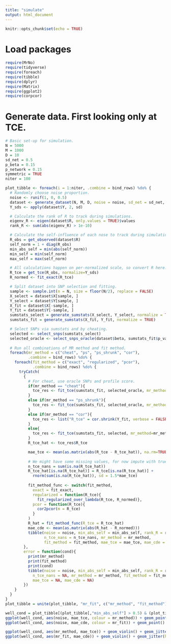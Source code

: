 ```yaml
---
title: "simulate"
output: html_document
---
```


```r
knitr::opts_chunk$set(echo = TRUE)
```

# Load packages
```r
require(MrNo)
require(tidyverse)
require(foreach)
require(tibble)
require(dplyr)
require(Matrix)
require(ggplot2)
require(corpcor)
```

# Generate data. First looking only at TCE.
```r
# Basic set-up for simulation.
N = 5000
M = 1000
D = 10
sd_net = 0.5
p_beta = 0.15
p_network = 0.15
symmetric = TRUE
niter = 100

plot_tibble <- foreach(i = 1:niter, .combine = bind_rows) %do% {
  # Randomly choose noise proportion.
  noise <- runif(1, 0, 0.5)
  dataset <- generate_dataset(N, M, D, noise = noise, sd_net = sd_net, symmetric = symmetric)
  Y_sds <- apply(dataset$Y, 2, sd)

  # Calculate the rank of R to track during simulations.
  eigenv_R <- eigen(dataset$R, only.values = TRUE)$values
  rank_R <- sum(abs(eigenv_R) > 1e-10)

  # Calculate the self-influence of each nose to track during simulations.
  R_obs = get_observed(dataset$R)
  self_norm = 1 + diag(R_obs)
  min_abs_self = min(abs(self_norm))
  min_self = min(self_norm)
  max_self = max(self_norm)

  # All calculations happen on per-normalized scale, so convert R here.
  R_tce = get_tce(R_obs, normalize=Y_sds)
  R_normed <- fit_exact(R_tce)

  # Split dataset into SNP selection and fitting.
  sample <- sample.int(n = N, size = floor(N/2), replace = FALSE)
  X_select = dataset$X[sample, ]
  Y_select = dataset$Y[sample, ]
  X_fit = dataset$X[-sample, ]
  Y_fit = dataset$Y[-sample, ]
  sumstats_select = generate_sumstats(X_select, Y_select, normalize = TRUE)
  sumstats_fit = generate_sumstats(X_fit, Y_fit, normalize = TRUE)

  # Select SNPs via sumstats and by cheating.
  selected <- select_snps(sumstats_select)
  selected_oracle <- select_snps_oracle(dataset$beta, sumstats_fit$p_value)
  
  # Run all combinations of MR method and fit method.
  foreach(mr_method = c("cheat", "ps", "ps_shrunk", "cor"),
          .combine = bind_rows) %do% {
    foreach(fit_method = c("exact", "regularized", "pcor"),
            .combine = bind_rows) %do% {
      tryCatch(
        {
          # For cheat, use oracle SNPs and profile score.
          if(mr_method == "cheat"){
            tce_res <- fit_tce(sumstats_fit, selected_oracle, mr_method="ps")
          }
          else if(mr_method == "ps_shrunk"){
            tce_res <- fit_tce(sumstats_fit, selected_oracle, mr_method="ps", shrink = TRUE)
          }
          else if(mr_method == "cor"){
            tce_res <- list("R_tce" = cor.shrink(Y_fit, verbose = FALSE))
          }
          else{
            tce_res <- fit_tce(sumstats_fit, selected, mr_method=mr_method)
          }
          R_tce_hat <- tce_res$R_tce

          mae_tce <- mean(as.matrix(abs(R_tce - R_tce_hat)), na.rm=TRUE)
      
          # We might have some missing values, for now impute with true + noise.
          n_tce_nans = sum(is.na(R_tce_hat))
          R_tce_hat[is.na(R_tce_hat)] = R_tce[is.na(R_tce_hat)] + 
            rnorm(sum(is.na(R_tce_hat)), sd = 1.5*mae_tce)
      
          fit_method_func <- switch(fit_method,
            exact = fit_exact,
            regularized = function(R_tce){
              fit_regularized_over_lambda(R_tce, R_normed)},
            pcor = function(R_tce){
              cor2pcor(m = R_tce)
            }
          )
          R_hat = fit_method_func(R_tce = R_tce_hat)
          mae_cde <- mean(as.matrix(abs(R_hat - R_normed)))
          tibble(noise = noise, min_abs_self = min_abs_self, rank_R = rank_R,
                 n_tce_nans = n_tce_nans, mr_method = mr_method,
                 fit_method = fit_method, mae_tce = mae_tce, mae_cde = mae_cde)
        },
        error = function(cond){
          print(mr_method)
          print(fit_method)
          print(cond)
          tibble(noise = noise, min_abs_self = min_abs_self, rank_R = rank_R,
            n_tce_nans = NA, mr_method = mr_method, fit_method = fit_method,
            mae_tce = NA, mae_cde = NA)
        })
    }
  }
}
plot_tibble = unite(plot_tibble, "mr_fit", c("mr_method", "fit_method"), sep = "_", remove = FALSE)
```


```r
well_cond = plot_tibble[(plot_tibble[,"min_abs_self"] > 0.5) & (plot_tibble[,"n_tce_nans"] < 45),]
ggplot(well_cond, aes(noise, mae_tce, colour = mr_method)) + geom_point() + ylim(0, 0.5)
ggplot(well_cond, aes(noise, mae_cde, colour = mr_fit)) + geom_point() + ylim(0, 0.5)

ggplot(well_cond, aes(mr_method, mae_tce)) + geom_violin() + geom_jitter(height = 0, width = 0.1) + ylim(0, 0.5)
ggplot(well_cond, aes(mr_fit, mae_cde)) + geom_violin() + geom_jitter(height = 0, width = 0.1) + ylim(0, 0.5) + theme(axis.text.x = element_text(angle = 90, hjust = 1))
```
